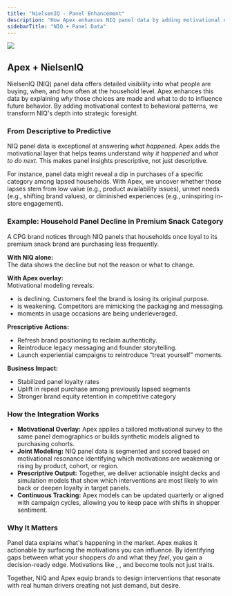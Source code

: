 ```yaml
---
title: "NielsenIQ - Panel Enhancement"
description: "How Apex enhances NIQ panel data by adding motivational drivers that explain and influence shopper behavior"
sidebarTitle: "NIQ + Panel Data"
---
```



<a href="https://www.nielseniq.com/" target="_blank" rel="noopener noreferrer">
    <img noZoom src="/images/niq.png" />
</a>

## Apex + NielsenIQ

NielsenIQ (NIQ) panel data offers detailed visibility into what people are buying, when, and how often at the household level. Apex enhances this data by explaining *why* those choices are made and what to do to influence future behavior. By adding motivational context to behavioral patterns, we transform NIQ's depth into strategic foresight.

### From Descriptive to Predictive

NIQ panel data is exceptional at answering *what happened*. Apex adds the motivational layer that helps teams understand *why it happened* and *what to do next*. This makes panel insights prescriptive, not just descriptive.

For instance, panel data might reveal a dip in purchases of a specific category among lapsed households. With Apex, we uncover whether those lapses stem from low <Motivator name="predictable" /> value (e.g., product availability issues), unmet <Motivator name="meaningful" /> needs (e.g., shifting brand values), or diminished <Motivator name="joyful" /> experiences (e.g., uninspiring in-store engagement).

### Example: Household Panel Decline in Premium Snack Category

A CPG brand notices through NIQ panels that households once loyal to its premium snack brand are purchasing less frequently.

**With NIQ alone:**  
The data shows the decline but not the reason or what to change.

**With Apex overlay:**  
Motivational modeling reveals:

- <Motivator name="authentic" /> is declining. Customers feel the brand is losing its original purpose.
- <Motivator name="distinct" /> is weakening. Competitors are mimicking the packaging and messaging.
- <Motivator name="joyful" /> moments in usage occasions are being underleveraged.

**Prescriptive Actions:**

- Refresh brand positioning to reclaim authenticity.
- Reintroduce legacy messaging and founder storytelling.
- Launch experiential campaigns to reintroduce “treat yourself” moments.

**Business Impact:**

- Stabilized panel loyalty rates  
- Uplift in repeat purchase among previously lapsed segments  
- Stronger brand equity retention in competitive category

### How the Integration Works

- **Motivational Overlay:** Apex applies a tailored motivational survey to the same panel demographics or builds synthetic models aligned to purchasing cohorts.
- **Joint Modeling:** NIQ panel data is segmented and scored based on motivational resonance identifying which motivations are weakening or rising by product, cohort, or region.
- **Prescriptive Output:** Together, we deliver actionable insight decks and simulation models that show which interventions are most likely to win back or deepen loyalty in target panels.
- **Continuous Tracking:** Apex models can be updated quarterly or aligned with campaign cycles, allowing you to keep pace with shifts in shopper sentiment.

### Why It Matters

Panel data explains what's happening in the market. Apex makes it actionable by surfacing the motivations you can influence. By identifying gaps between what your shoppers *do* and what they *feel*, you gain a decision-ready edge. Motivations like <Motivator name="authentic" />, <Motivator name="distinct" />, and <Motivator name="joyful" /> become tools not just traits.

Together, NIQ and Apex equip brands to design interventions that resonate with real human drivers creating not just demand, but desire.
